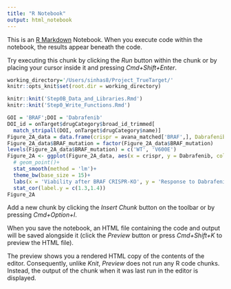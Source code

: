 ```yaml
---
title: "R Notebook"
output: html_notebook
---
```


This is an [R Markdown](http://rmarkdown.rstudio.com) Notebook. When you execute code within the notebook, the results appear beneath the code. 

Try executing this chunk by clicking the *Run* button within the chunk or by placing your cursor inside it and pressing *Cmd+Shift+Enter*. 

<!-- Plot Figure 2A -->
<!-- Set the working Directory -->
```r
working_directory='/Users/sinhas8/Project_TrueTarget/'
knitr::opts_knit$set(root.dir = working_directory)
```

```r
knitr::knit('Step0B_Data_and_Libraries.Rmd')
knitr::knit('Step0_Write_Functions.Rmd')
```
<!-- Figure 2A - Viability of BRAF after CRISPR KO:  Proof of concept of our pipeline’s ability to predict mutation-specific targeting for Dabrafenib -->
```r
GOI = 'BRAF';DOI = 'Dabrafenib'
DOI_id = onTarget$drugCategory$broad_id_trimmed[
  match_stripall(DOI, onTarget$drugCategory$name)]
Figure_2A_data = data.frame(crispr = avana_matched['BRAF',], Dabrafenib = drug_matched[DOI_id,], BRAF_mutation = mutation_matched['BRAF',])
Figure_2A_data$BRAF_mutation = factor(Figure_2A_data$BRAF_mutation)
levels(Figure_2A_data$BRAF_mutation) = c('WT', 'V600E')
Figure_2A <- ggplot(Figure_2A_data, aes(x = crispr, y = Dabrafenib, color = factor(BRAF_mutation)))+
  # geom_point()+
  stat_smooth(method = 'lm')+
  theme_bw(base_size = 15)+
  labs(x = 'Viability after BRAF CRISPR-KO', y = 'Response to Dabrafenib', color = 'BRAF\nmutation\nstatus')+
  stat_cor(label.y = c(1.3,1.4))
Figure_2A
```

Add a new chunk by clicking the *Insert Chunk* button on the toolbar or by pressing *Cmd+Option+I*.

When you save the notebook, an HTML file containing the code and output will be saved alongside it (click the *Preview* button or press *Cmd+Shift+K* to preview the HTML file). 

The preview shows you a rendered HTML copy of the contents of the editor. Consequently, unlike *Knit*, *Preview* does not run any R code chunks. Instead, the output of the chunk when it was last run in the editor is displayed.

